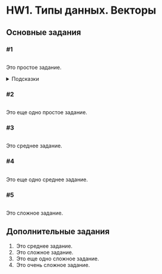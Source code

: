 # HW1. Типы данных. Векторы {.unnumbered #hw1}

## Основные задания {#hw1_main}


### #1
<img class="level easy"> 

Это простое задание.

<details class="hints">
<summary>Подсказки</summary>
<details class="hint">
<summary>Как делать задание?</summary>
Текст подсказки.
</details>
<details class="hint">
<summary>Как создать матрицу?</summary>
Текст подсказки.
</details>
</details>


### #2 
<img class="level easy">

Это еще одно простое задание.


### #3
<img class="level medium">

Это среднее задание.


### #4 
<img class="level medium">

Это еще одно среднее задание.


### #5 
<img class="level hard">

Это сложное задание.



## Дополнительные задания {#hw1_add}

1. <img class="level medium"> Это среднее задание.
2. <img class="level hard"> Это сложное задание.
3. <img class="level hard"> Это еще одно сложное задание.
4. <img class="level extreme"> Это очень сложное задание.
